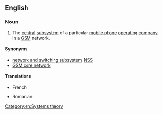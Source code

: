 {{also|network-subsystem}}
==English==

===Noun===
{{en-noun|head=[[network]] [[subsystem]]}}

# {{context|telecommunications|lang=en}} The [[central]] [[subsystem]] of a particular [[mobile phone]] [[operating]] [[company]] in a [[GSM]] network.

====Synonyms====
* [[network and switching subsystem]], [[NSS]]
* [[GSM core network]]

====Translations====
{{trans-top|subsystem in a GSM network}}
* French: {{t-|fr|sous-système réseau}}
{{trans-mid}}
* Romanian: {{t-|ro|subsistem de rețea}}
{{trans-bottom}}

[[Category:en:Systems theory]]